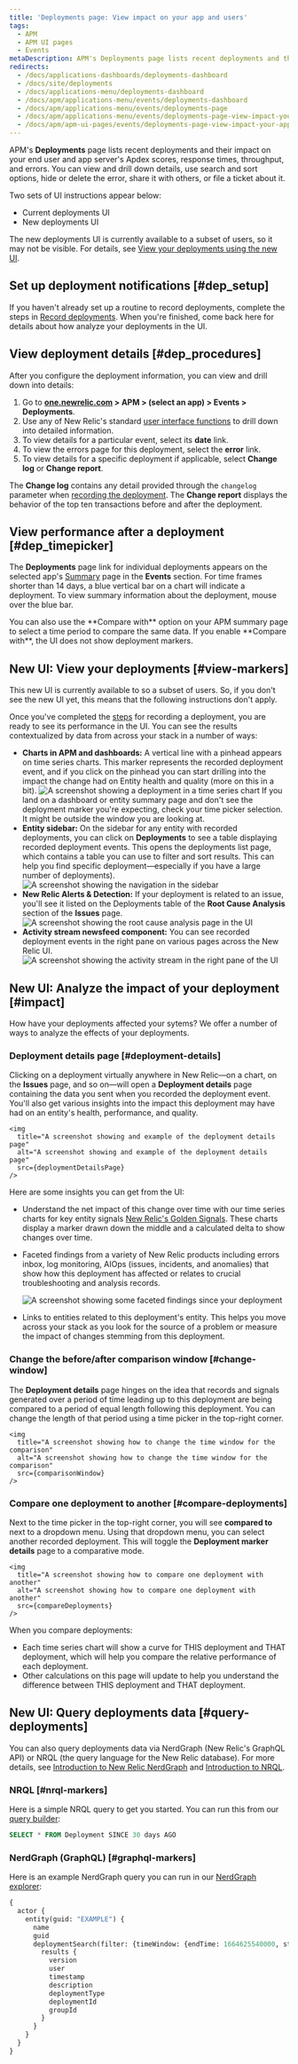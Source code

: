 ```yaml
---
title: 'Deployments page: View impact on your app and users'
tags:
  - APM
  - APM UI pages
  - Events
metaDescription: APM's Deployments page lists recent deployments and their impact on Apdex scores, response times, throughput, and errors.
redirects:
  - /docs/applications-dashboards/deployments-dashboard
  - /docs/site/deployments
  - /docs/applications-menu/deployments-dashboard
  - /docs/apm/applications-menu/events/deployments-dashboard
  - /docs/apm/applications-menu/events/deployments-page
  - /docs/apm/applications-menu/events/deployments-page-view-impact-your-app-users
  - /docs/apm/apm-ui-pages/events/deployments-page-view-impact-your-app-users
---
```










APM's **Deployments** page lists recent deployments and their impact on your end user and app server's Apdex scores, response times, throughput, and errors. You can view and drill down details, use search and sort options, hide or delete the error, share it with others, or file a ticket about it.

Two sets of UI instructions appear below:

* Current deployments UI
* New deployments UI

The new deployments UI is currently available to a subset of users, so it may not be visible. For details, see [View your deployments using the new UI](#view-markers).

## Set up deployment notifications [#dep_setup]

If you haven't already set up a routine to record deployments, complete the steps in [Record deployments](/docs/apm/apm-ui-pages/events/change-tracking/record-monitor-deployments). When you're finished, come back here for details about how analyze your deployments in the UI.

## View deployment details [#dep_procedures]

After you configure the deployment information, you can view and drill down into details:

1. Go to **[one.newrelic.com](https://one.newrelic.com) > APM > (select an app) > Events > Deployments**.
2. Use any of New Relic's standard [user interface functions](/docs/data-analysis/user-interface-functions/standard-page-functions) to drill down into detailed information.
3. To view details for a particular event, select its **date** link.
4. To view the errors page for this deployment, select the **error** link.
5. To view details for a specific deployment if applicable, select **Change log** or **Change report**.

The **Change log** contains any detail provided through the `changelog` parameter when [recording the deployment](/docs/apm/new-relic-apm/maintenance/recording-deployments). The **Change report** displays the behavior of the top ten transactions before and after the deployment.

## View performance after a deployment [#dep_timepicker]

The **Deployments** page link for individual deployments appears on the selected app's [Summary](/docs/applications-menu/applications-overview) page in the **Events** section. For time frames shorter than 14 days, a blue vertical bar on a chart will indicate a deployment. To view summary information about the deployment, mouse over the blue bar.

<Callout variant="tip">
  You can also use the **Compare with** option on your APM summary page to select a time period to compare the same data. If you enable **Compare with**, the UI does not show deployment markers.
</Callout>

## New UI: View your deployments [#view-markers]

<Callout title="Public preview">
  This new UI is currently available to so a subset of users. So, if you don't see the new UI yet, this means that the following instructions don't apply.
</Callout>

Once you've completed the [steps](/docs/apm/apm-ui-pages/events/change-tracking/record-monitor-deployments) for recording a deployment, you are ready to see its performance in the UI. You can see the results contextualized by data from across your stack in a number of ways:

* **Charts in APM and dashboards:** A vertical line with a pinhead appears on time series charts. This marker represents the recorded deployment event, and if you click on the pinhead you can start drilling into the impact the change had on Entity health and quality (more on this in a bit).
    <img
      title="A screenshot showing a deployment in a time series chart"
      alt="A screenshot showing a deployment in a time series chart"
      src={timeSeriesChart}
    />
    <Callout variant="tip">
      If you land on a dashboard or entity summary page and don't see the deployment marker you're expecting, check your time picker selection. It might be outside the window you are looking at.
    </Callout>
* **Entity sidebar:** On the sidebar for any entity with recorded deployments, you can click on **Deployments** to see a table displaying recorded deployment events. This opens the deployments list page, which contains a table you can use to filter and sort results. This can help you find specific deployment&#8212;especially if you have a large number of deployments).
    <img
      title="A screenshot showing the navigation in the sidebar"
      alt="A screenshot showing the navigation in the sidebar"
      src={leftNavDeployments}
    />
* **New Relic Alerts & Detection:** If your deployment is related to an issue, you'll see it listed on the Deployments table of the **Root Cause Analysis** section of the **Issues** page.
    <img
      title="A screenshot showing the root cause analysis page in the UI"
      alt="A screenshot showing the root cause analysis page in the UI"
      src={rootCauseAnalysis}
    />
* **Activity stream newsfeed component:** You can see recorded deployment events in the right pane on various pages across the New Relic UI.
    <img
      title="A screenshot showing the activity stream in the right pane of the UI"
      alt="A screenshot showing the activity stream in the right pane of the UI"
      src={activityStream}
    />

## New UI: Analyze the impact of your deployment [#impact]

How have your deployments affected your sytems? We offer a number of ways to analyze the effects of your deployments.

### Deployment details page [#deployment-details]

Clicking on a deployment virtually anywhere in New Relic&#8212;on a chart, on the **Issues** page, and so on&#8212;will open a **Deployment details** page containing the data you sent when you recorded the deployment event. You'll also get various insights into the impact this deployment may have had on an entity's health, performance, and quality.

    <img
      title="A screenshot showing and example of the deployment details page"
      alt="A screenshot showing and example of the deployment details page"
      src={deploymentDetailsPage}
    />

Here are some insights you can get from the UI:

* Understand the net impact of this change over time with our time series charts for key entity signals [New Relic's Golden Signals](https://newrelic.com/blog/best-practices/monitoring-golden-signals). These charts display a marker drawn down the middle and a calculated delta to show changes over time.
* Faceted findings from a variety of New Relic products including errors inbox, log monitoring, AIOps (issues, incidents, and anomalies) that show how this deployment has affected or relates to crucial troubleshooting and analysis records.

    <img
      title="A screenshot showing some faceted findings since your deployment"
      alt="A screenshot showing some faceted findings since your deployment"
      src={facetedFindings}
    />
* Links to entities related to this deployment's entity. This helps you move across your stack as you look for the source of a problem or measure the impact of changes stemming from this deployment.

### Change the before/after comparison window [#change-window]

The **Deployment details** page hinges on the idea that records and signals generated over a period of time leading up to this deployment are being compared to a period of equal length following this deployment. You can change the length of that period using a time picker in the top-right corner.

    <img
      title="A screenshot showing how to change the time window for the comparison"
      alt="A screenshot showing how to change the time window for the comparison"
      src={comparisonWindow}
    />

### Compare one deployment to another [#compare-deployments]

Next to the time picker in the top-right corner, you will see **compared to** next to a dropdown menu. Using that dropdown menu, you can select another recorded deployment. This will toggle the **Deployment marker details** page to a comparative mode.

    <img
      title="A screenshot showing how to compare one deployment with another"
      alt="A screenshot showing how to compare one deployment with another"
      src={compareDeployments}
    />

When you compare deployments:

* Each time series chart will show a curve for THIS deployment and THAT deployment, which will help you compare the relative performance of each deployment.
* Other calculations on this page will update to help you understand the difference between THIS deployment and THAT deployment.

## New UI: Query deployments data [#query-deployments]

You can also query deployments data via NerdGraph (New Relic's GraphQL API) or NRQL (the query language for the New Relic database). For more details, see [Introduction to New Relic NerdGraph](/docs/apis/nerdgraph/get-started/introduction-new-relic-nerdgraph/) and [Introduction to NRQL](docs/query-your-data/nrql-new-relic-query-language/get-started/introduction-nrql-new-relics-query-language/).

### NRQL [#nrql-markers]

Here is a simple NRQL query to get you started. You can run this from our [query builder](/docs/query-your-data/explore-query-data/query-builder/introduction-query-builder):

```sql
SELECT * FROM Deployment SINCE 30 days AGO
```

### NerdGraph (GraphQL) [#graphql-markers]

Here is an example NerdGraph query you can run in our [NerdGraph explorer](/docs/apis/nerdgraph/get-started/nerdgraph-explorer#find):

```graphql
{
  actor {
    entity(guid: "EXAMPLE") {
      name
      guid
      deploymentSearch(filter: {timeWindow: {endTime: 1664625540000, startTime: 1664516940000}}) {
        results {
          version
          user
          timestamp
          description
          deploymentType
          deploymentId
          groupId
        }
      }
    }
  }
}
```